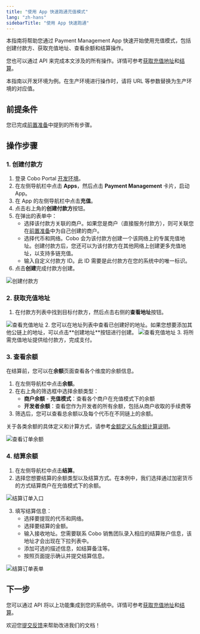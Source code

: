 ```yaml
---
title: "使用 App 快速跑通充值模式"
lang: "zh-hans"
sidebarTitle: "使用 App 快速跑通"
---
```


本指南将帮助您通过 Payment Management App 快速开始使用充值模式，包括创建付款方、获取充值地址、查看余额和结算操作。

您也可以通过 API 来完成本文涉及的所有操作。详情可参考[获取充值地址](/v2_cn/payments/get-topup-addresses)和[结算](/v2_cn/payments/settle-topup)。

<Note>
  本指南以开发环境为例。在生产环境进行操作时，请将 URL 等参数替换为生产环境的对应值。
</Note>

## 前提条件

您已完成[前置准备](/v2_cn/payments/preparation)中提到的所有步骤。

## 操作步骤

### 1. 创建付款方

1. 登录 Cobo Portal [开发环境](https://portal.dev.cobo.com/login)。
2. 在左侧导航栏中点击 **Apps**，然后点击 **Payment Management** 卡片，启动 App。
3. 在 App 的左侧导航栏中点击**充值**。
4. 点击右上角的**创建付款方**按钮。
5. 在弹出的表单中：
   - 选择该付款方关联的商户。如果您是商户（直接服务付款方），则可关联您在[前置准备](/v2_cn/payments/preparation)中为自己创建的商户。
   - 选择代币和网络。Cobo 会为该付款方创建一个该网络上的专属充值地址。创建付款方后，您还可以为该付款方在其他网络上创建更多充值地址，以支持多链充值。
   - 输入自定义付款方 ID。此 ID 需要是此付款方在您的系统中的唯一标识。
5. 点击**创建**完成付款方创建。

<img src="/v2_cn/images/payments/create-payers.png" className="screenshot_full_screen" alt="创建付款方" />

### 2. 获取充值地址


1. 在付款方列表中找到目标付款方，然后点击右侧的**查看地址**按钮。

<img src="/v2_cn/images/payments/view-address-button.png" className="screenshot_full_screen" alt="查看充值地址" />
2. 您可以在地址列表中查看已创建好的地址。如果您想要添加其他公链上的地址，可以点击**创建地址**按钮进行创建。
<img src="/v2_cn/images/payments/view-topup-addresses.png" className="screenshot_full_screen" alt="查看充值地址" />
3. 将所需充值地址提供给付款方，完成支付。


### 3. 查看余额

在结算前，您可以在**余额**页面查看各个维度的余额信息。

1. 在左侧导航栏中点击**余额**。
2. 在右上角的筛选框中选择余额类型：
   - **商户余额** - **充值模式**：查看各个商户在充值模式下的余额
   - **开发者余额**：查看您作为开发者的所有余额，包括从商户收取的手续费等
3. 筛选后，您可以查看总余额以及每个代币在不同链上的余额。

关于各类余额的具体定义和计算方式，请参考[金额定义与余额计算说明](/v2_cn/payments/amounts-and-balances)。

<img src="/v2_cn/images/payments/view-topup-balances.png" className="screenshot_full_screen" alt="查看订单余额" />

### 4. 结算余额

1. 在左侧导航栏中点击**结算**。
2. 选择您想要结算的余额类型以及结算方式。在本例中，我们选择通过加密货币的方式结算商户在充值模式下的余额。

<img src="/v2_cn/images/payments/settle-topup-button.png" className="screenshot_full_screen" alt="结算订单入口" />

3. 填写结算信息：
   - 选择要提现的代币和网络。
   - 选择要结算的金额。
   - 输入接收地址。<Note>您需要联系 Cobo 销售团队录入相应的结算账户信息，该地址才会出现在下拉列表中。</Note>
   - 添加可选的描述信息，如结算备注等。
   - 按照页面提示确认并提交结算信息。

<img src="/v2_cn/images/payments/settle-topup-form.png" className="screenshot_modal" alt="结算订单表单" />


## 下一步

您可以通过 API 将以上功能集成到您的系统中。详情可参考[获取充值地址](/v2_cn/payments/get-topup-addresses)和[结算](/v2_cn/payments/settle-topup)。

<Tip>欢迎您[提交反馈](https://forms.zohopublic.com/cobo/form/DocumentFeedbackForm/formperma/QvLOhxJv1_JMsJ-1dleZ8Itb_7rzN-LtgvsDdxosoVI)来帮助改进我们的文档！</Tip>